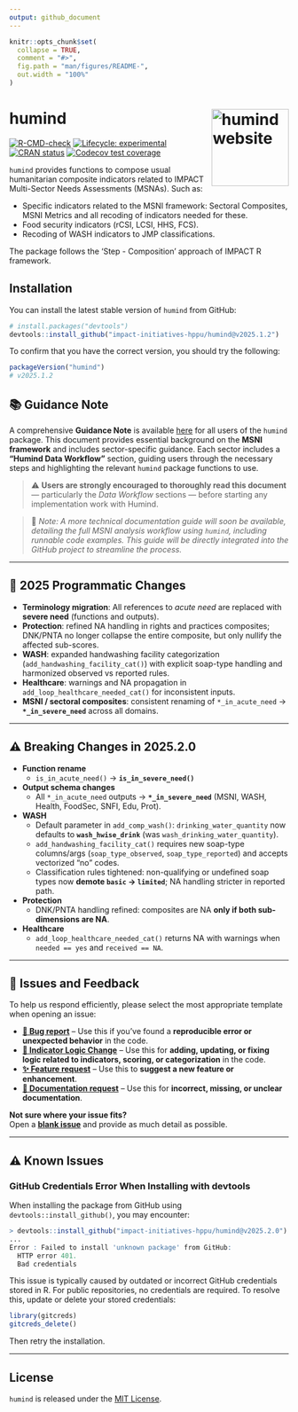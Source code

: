 ```yaml
---
output: github_document
---
```


<!-- README.md is generated from README.Rmd. Please edit that file -->

```r
knitr::opts_chunk$set(
  collapse = TRUE,
  comment = "#>",
  fig.path = "man/figures/README-",
  out.width = "100%"
)
```

# humind <a href="https://impact-initiatives-hppu.github.io/humind/"><img src="man/figures/logo.png" align="right" height="139" alt="humind website" /></a>

<!-- badges: start -->
[![R-CMD-check](https://github.com/impact-initiatives-hppu/humind/actions/workflows/R-CMD-check.yaml/badge.svg)](https://github.com/impact-initiatives-hppu/humind/actions/workflows/R-CMD-check.yaml)
[![Lifecycle: experimental](https://img.shields.io/badge/lifecycle-experimental-orange.svg)](https://lifecycle.r-lib.org/articles/stages.html#experimental)
[![CRAN status](https://www.r-pkg.org/badges/version/humind)](https://CRAN.R-project.org/package=humind)
[![Codecov test coverage](https://codecov.io/gh/impact-initiatives-hppu/humind/branch/main/graph/badge.svg)](https://app.codecov.io/gh/impact-initiatives-hppu/humind?branch=main)
<!-- badges: end -->

`humind` provides functions to compose usual humanitarian composite
indicators related to IMPACT Multi-Sector Needs Assessments (MSNAs). Such as:

- Specific indicators related to the MSNI framework: Sectoral Composites, MSNI Metrics and all recoding of indicators needed for these.
- Food security indicators (rCSI, LCSI, HHS, FCS).
- Recoding of WASH indicators to JMP classifications.

The package follows the 'Step - Composition' approach of IMPACT R framework.

## Installation

You can install the latest stable version of `humind` from GitHub:

``` r
# install.packages("devtools")
devtools::install_github("impact-initiatives-hppu/humind@v2025.1.2")
```

To confirm that you have the correct version, you should try the following:

```r
packageVersion("humind")
# v2025.1.2
```

## 📚 Guidance Note

A comprehensive **Guidance Note** is available [here](https://acted.sharepoint.com/sites/IMPACT-Humanitarian_Planning_Prioritization/SitePages/MSNA%20analysis%20(LSG-MSNi).aspx) for all users of the `humind` package. This document provides essential background on the **MSNI framework** and includes sector-specific guidance. Each sector includes a **"Humind Data Workflow"** section, guiding users through the necessary steps and highlighting the relevant `humind` package functions to use.

> ⚠️ **Users are strongly encouraged to thoroughly read this document** — particularly the *Data Workflow* sections — before starting any implementation work with Humind.

> 📌 *Note: A more technical documentation guide will soon be available, detailing the full MSNI analysis workflow using `humind`, including runnable code examples. This guide will be directly integrated into the GitHub project to streamline the process.*

---

## 📖 2025 Programmatic Changes

* **Terminology migration**: All references to *acute need* are replaced with **severe need** (functions and outputs).  
* **Protection**: refined NA handling in rights and practices composites; DNK/PNTA no longer collapse the entire composite, but only nullify the affected sub-scores.  
* **WASH**: expanded handwashing facility categorization (`add_handwashing_facility_cat()`) with explicit soap-type handling and harmonized observed vs reported rules.  
* **Healthcare**: warnings and NA propagation in `add_loop_healthcare_needed_cat()` for inconsistent inputs.  
* **MSNI / sectoral composites**: consistent renaming of `*_in_acute_need` → **`*_in_severe_need`** across all domains.  

---

## ⚠️ Breaking Changes in 2025.2.0

* **Function rename**  
  - `is_in_acute_need()` → **`is_in_severe_need()`**  

* **Output schema changes**  
  - All `*_in_acute_need` outputs → **`*_in_severe_need`** (MSNI, WASH, Health, FoodSec, SNFI, Edu, Prot).  

* **WASH**  
  - Default parameter in `add_comp_wash()`: `drinking_water_quantity` now defaults to **`wash_hwise_drink`** (was `wash_drinking_water_quantity`).  
  - `add_handwashing_facility_cat()` requires new soap-type columns/args (`soap_type_observed`, `soap_type_reported`) and accepts vectorized “no” codes.  
  - Classification rules tightened: non-qualifying or undefined soap types now **demote `basic` → `limited`**; NA handling stricter in reported path.  

* **Protection**  
  - DNK/PNTA handling refined: composites are NA **only if both sub-dimensions are NA**.  

* **Healthcare**  
  - `add_loop_healthcare_needed_cat()` returns NA with warnings when `needed == yes` and `received == NA`.  

---

## 📌 Issues and Feedback

To help us respond efficiently, please select the most appropriate template when opening an issue:

- **[🐛 Bug report](https://github.com/impact-initiatives-hppu/humind/issues/new?template=bug-report.yml&labels=bug,triage)** – Use this if you’ve found a **reproducible error or unexpected behavior** in the code.  
- **[🧮 Indicator Logic Change](https://github.com/impact-initiatives-hppu/humind/issues/new?template=indicator_logic_change.yml&labels=indicator-logic)** – Use this for **adding, updating, or fixing logic related to indicators, scoring, or categorization** in the code.  
- **[✨ Feature request](https://github.com/impact-initiatives-hppu/humind/issues/new?template=feature_request.yml&labels=enhancement)** – Use this to **suggest a new feature or enhancement**.  
- **[📖 Documentation request](https://github.com/impact-initiatives-hppu/humind/issues/new?template=documentation_request.yml&labels=documentation)** – Use this for **incorrect, missing, or unclear documentation**.  

**Not sure where your issue fits?**  
Open a **[blank issue](https://github.com/impact-initiatives-hppu/humind/issues/new)** and provide as much detail as possible.

---

## ⚠️ Known Issues

### GitHub Credentials Error When Installing with devtools

When installing the package from GitHub using `devtools::install_github()`, you may encounter:

```r
> devtools::install_github("impact-initiatives-hppu/humind@v2025.2.0")
...
Error : Failed to install 'unknown package' from GitHub:
  HTTP error 401.
  Bad credentials
```

This issue is typically caused by outdated or incorrect GitHub credentials stored in R. For public repositories, no credentials are required. To resolve this, update or delete your stored credentials:

```r
library(gitcreds)
gitcreds_delete()
```

Then retry the installation.

---

## License

`humind` is released under the [MIT License](LICENSE.md).
